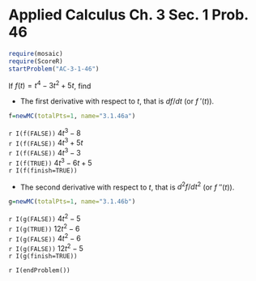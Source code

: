 Applied Calculus Ch. 3 Sec. 1 Prob. 46
========================================================
```r
require(mosaic)
require(ScoreR)
startProblem("AC-3-1-46")
```

If $f(t) = t^4 - 3 t^2 + 5 t$, find 

* The first derivative with respect to $t$, that is $df/dt$ (or  $f\ '(t)$).
```r
f=newMC(totalPts=1, name="3.1.46a")
```
 `r I(f(FALSE))` $4t^3 - 8$     
 `r I(f(FALSE))` $4 t^3 + 5 t$    
 `r I(f(FALSE))` $4 t^3 - 3$    
 `r I(f(TRUE))` $4 t^3 - 6 t + 5$    
`r I(f(finish=TRUE))`

* The second derivative with respect to $t$, that is $d^2f/dt^2$ (or  $f\ ' ' (t)$).
```r
g=newMC(totalPts=1, name="3.1.46b")
```
 `r I(g(FALSE))` $4 t^2 - 5$    
 `r I(g(TRUE))` $12 t^2 - 6$     
 `r I(g(FALSE))` $4 t^2 - 6$    
 `r I(g(FALSE))` $12 t^2 - 5$    
`r I(g(finish=TRUE))`

`r I(endProblem())`